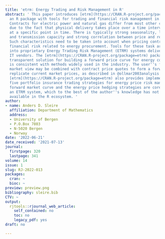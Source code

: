 ```yaml
---
title: 'etrm: Energy Trading and Risk Management in R'
abstract: ' This paper introduces [etrm](https://CRAN.R-project.org/package=etrm),
  an R package with tools for trading and financial risk management in energy markets.
  Contracts for electric power and natural gas differ from most other commodities
  due to the fact that physical delivery takes place over a time interval, and not
  at a specific point in time. There is typically strong seasonality, limited storage
  and transmission capacity and strong correlation between price and required volume.
  Such characteristics need to be taken into account when pricing contracts and managing
  financial risk related to energy procurement. Tools for these task are usually bundled
  into proprietary Energy Trading Risk Management (ETRM) systems delivered by specialized
  IT vendors. The [etrm](https://CRAN.R-project.org/package=etrm) package offers a
  transparent solution for building a forward price curve for energy commodities which
  is consistent with methods widely used in the industry. The user''s fundamental
  market view may be combined with contract price quotes to form a forward curve that
  replicate current market prices, as described in @ollmar2003analysis and @benth2007extracting.
  [etrm](https://CRAN.R-project.org/package=etrm) also provides implementations of
  five portfolio insurance trading strategies for energy price risk management. The
  forward market curve and the energy price hedging strategies are core elements in
  an ETRM system, which to the best of the author''s knowledge has not been previously
  available in the R ecosystem. '
author:
- name: Anders D. Sleire
  affiliation: Department of Mathematics
  address:
  - University of Bergen
  - P.O.Box 7803
  - N-5020 Bergen
  - Norway
date: '2022-06-21'
date_received: '2021-07-13'
journal:
  firstpage: 320
  lastpage: 341
volume: 14
issue: 1
slug: RJ-2022-013
packages:
  cran: ~
  bioc: ~
preview: preview.png
bibliography: sleire.bib
CTV: ~
output:
  rjtools::rjournal_web_article:
    self_contained: no
    toc: no
    legacy_pdf: yes
draft: no

---
```

